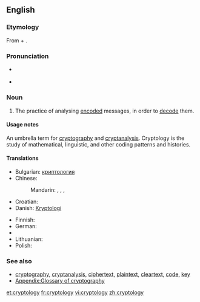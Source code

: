 ==English==

===Etymology===
From {{etyl|grc|en}} {{term|κρυπτός||hidden|tr=kryptós|lang=grc|sc=polytonic}} + {{term|λόγος||word|tr=logos|lang=grc|sc=polytonic}}.

===Pronunciation===
* {{a|UK}} {{IPA|/krɪpˈtɒl.ə.dʒi/}}
* {{a|US}} {{IPA|/krɪpˈtɑ.lə.dʒi/}}

===Noun===
{{en-noun|-}}

# The practice of analysing [[encode|encoded]] messages, in order to [[decode]] them.

====Usage notes====
An umbrella term for [[cryptography]] and [[cryptanalysis]]. Cryptology is the study of mathematical, linguistic, and other coding patterns and histories.

====Translations====
{{trans-top|practice of analysing messages}}
* Bulgarian: [[криптология]] {{f}}
* Chinese:
*: Mandarin: {{t|cmn|密碼學|sc=Hani}}, {{t|cmn|密码学|tr=mìmǎxué|sc=Hani}}, {{t|cmn|密码术|sc=Hani}}, {{t|cmn|密码术|tr=mìmǎshù|sc=Hani}}
* Croatian: {{t-|hr|kriptologija|f}}
* Danish: [[Kryptologi]]
{{trans-mid}}
* Finnish: {{t+|fi|kryptologia}}
* German: {{t+|de|Kryptologie|f}}
* {{trreq|Ido}}
* Lithuanian: {{t-|lt|kriptologija|f|xs=Lithuanian}}
* Polish: {{t-|pl|kryptologia|f}}
{{trans-bottom}}

===See also===
* [[cryptography]], [[cryptanalysis]], [[ciphertext]], [[plaintext]], [[cleartext]], [[code]], [[key]]
* [[Appendix:Glossary of cryptography]]

[[et:cryptology]]
[[fr:cryptology]]
[[vi:cryptology]]
[[zh:cryptology]]